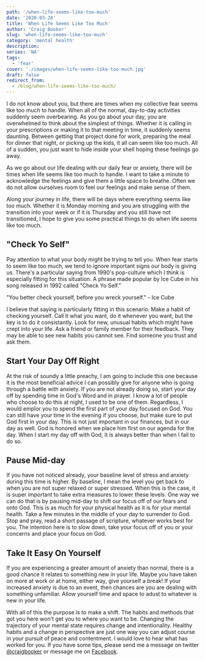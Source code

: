 ```yaml
---
path: '/when-life-seems-like-too-much'
date: '2020-03-28'
title: 'When Life Seems Like Too Much'
author: 'Craig Booker'
slug: 'when-life-seems-like-too-much'
category: 'mental health'
description:
series: 'NA'
tags:
  - 'fear'
cover: './images/when-life-seems-like-too-much.jpg'
draft: false
redirect_from:
  - /blog/when-life-seems-like-too-much/
---
```


I do not know about you, but there are times when my collective fear seems like too much to handle. When all of the normal, day-to-day activities suddenly seem overbearing. As you go about your day, you are overwhelmed to think about the simplest of things. Whether it is calling in your prescriptions or making it to that meeting in time, it suddenly seems daunting. Between getting that project done for work, preparing the meal for dinner that night, or picking up the kids, it all can seem like too much. All of a sudden, you just want to hide inside your shell hoping these feelings go away.

As we go about our life dealing with our daily fear or anxiety, there will be times when life seems like too much to handle. I want to take a minute to acknowledge the feelings and give them a little space to breathe. Often we do not allow ourselves room to feel our feelings and make sense of them.

Along your journey in life, there will be days where everything seems like too much. Whether it is Monday morning and you are struggling with the transition into your week or if it is Thursday and you still have not transitioned, I hope to give you some practical things to do when life seems like too much.

## "Check Yo Self"

Pay attention to what your body might be trying to tell you. When fear starts to seem like too much, we tend to ignore important signs our body is giving us. There's a particular saying from 1990's pop-culture which I think is especially fitting for this situation. A phrase made popular by Ice Cube in his song released in 1992 called "Check Yo Self."

"You better check yourself, before you wreck yourself." - Ice Cube

I believe that saying is particularly fitting in this scenario. Make a habit of checking yourself. Call it what you want, do it whenever you want, but the key is to do it consistantly. Look for new, unusual habits which might have crept into your life. Ask a friend or family member for their feedback. They may be able to see new habits you cannot see. Find someone you trust and ask them.

## Start Your Day Off Right

At the risk of soundy a little preachy, I am going to include this one because it is the most beneficial advice I can possibly give for anyone who is going through a battle with anxiety. If you are not already doing so, start your day off by spending time in God's Word and in prayer. I know a lot of people who choose to do this at night, I used to be one of them. Regardless, I would emplor you to spend the first part of your day focused on God. You can still have your time in the evening if you choose, but make sure to put God first in your day. This is not just important in our finances, but in our day as well. God is honored when we place him first on our agenda for the day. When I start my day off with God, it is always better than when I fail to do so.

## Pause Mid-day

If you have not noticed already, your baseline level of stress and anxiety during this time is higher. By baseline, I mean the level you get back to when you are not super relaxed or super stressed. When this is the case, it is super important to take extra measures to lower these levels. One way we can do that is by pausing mid-day to shift our focus off of our fears and onto God. This is as much for your physical health as it is for your mental health. Take a few minutes in the middle of your day to surrender to God. Stop and pray, read a short passage of scripture, whatever works best for you. The intention here is to slow down, take your focus off of you or your concerns and place your focus on God.

## Take It Easy On Yourself

If you are experiencing a greater amount of anxiety than normal, there is a good chance it relates to something new in your life. Maybe you have taken on more at work or at home, either way, give yourself a break! If your increased anxiety is due to an event, then chances are you are dealing with something unfamiliar. Allow yourself time and space to adust to whatever is new in your life.

With all of this the purpose is to make a shift. The habits and methods that got you here won't get you to where you want to be. Changing the trajectory of your mental state requires change and intentionality. Healthy habits and a change in perspective are just one way you can adjust course in your pursuit of peace and contentment. I would love to hear what has worked for you. If you have some tips, please send me a message on twitter [@craigbooker](https://twitter.com/craigbooker) or message me on [Facebook](https://www.facebook.com/craigbooker/).
